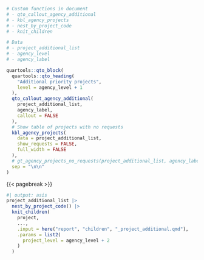 ```r
# Custom functions in document
# - qto_callout_agency_additional
# - kbl_agency_projects
# - nest_by_project_code
# - knit_children

# Data
# - project_additional_list
# - agency_level
# - agency_label
```

```r
quartools::qto_block(
  quartools::qto_heading(
    "Additional priority projects",
    level = agency_level + 1
  ),
  qto_callout_agency_additional(
    project_additional_list,
    agency_label,
    callout = FALSE
  ),
  # Show table of projects with no requests
  kbl_agency_projects(
    data = project_additional_list,
    show_requests = FALSE,
    full_width = FALSE
  ),
  # gt_agency_projects_no_requests(project_additional_list, agency_label)
  sep = "\n\n"
)
```

{{< pagebreak >}}

```r
#| output: asis
project_additional_list |>
  nest_by_project_code() |>
  knit_children(
    project,
    ...,
    .input = here("report", "children", "_project_additional.qmd"),
    .params = list2(
      project_level = agency_level + 2
    )
  )
```
